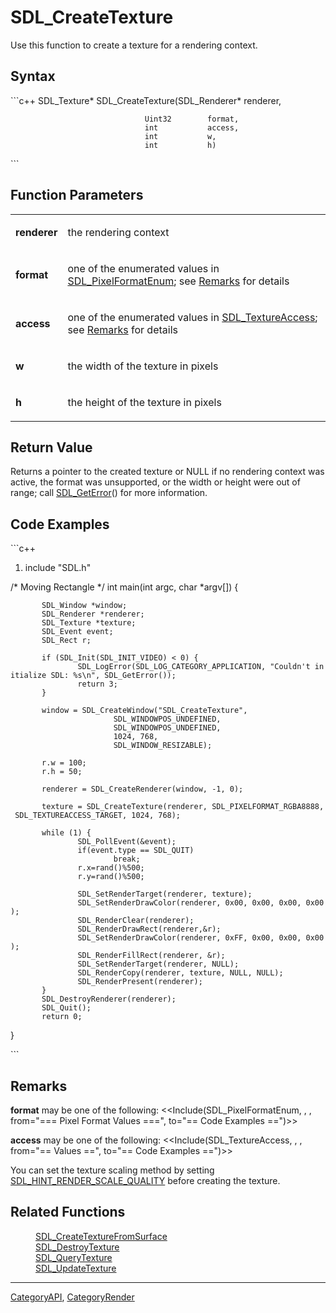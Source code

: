 <!-- pragma section-numbers off -->
<!-- pragma disable-camelcase -->

= SDL_CreateTexture =
Use this function to create a texture for a rendering context.


== Syntax ==
```c++
SDL_Texture* SDL_CreateTexture(SDL_Renderer* renderer,
                               Uint32        format,
                               int           access,
                               int           w,
                               int           h)
```

== Function Parameters ==
{|
|'''renderer'''
|the rendering context
|-
|'''format'''
|one of the enumerated values in [[SDL_PixelFormatEnum]]; see [[#format|Remarks]] for details
|-
|'''access'''
|one of the enumerated values in [[SDL_TextureAccess]]; see [[#access|Remarks]] for details
|-
|'''w'''
|the width of the texture in pixels
|-
|'''h'''
|the height of the texture in pixels
|}

== Return Value ==
Returns a pointer to the created texture or NULL if no rendering context was active, the format was unsupported, or the width or height were out of range; call [[SDL_GetError]]() for more information.

== Code Examples ==
```c++
#include "SDL.h"

/* Moving Rectangle */
int main(int argc, char *argv[])
{
        SDL_Window *window;
        SDL_Renderer *renderer;
        SDL_Texture *texture;
        SDL_Event event;
        SDL_Rect r;

        if (SDL_Init(SDL_INIT_VIDEO) < 0) {
                SDL_LogError(SDL_LOG_CATEGORY_APPLICATION, "Couldn't initialize SDL: %s\n", SDL_GetError());
                return 3;
        }

        window = SDL_CreateWindow("SDL_CreateTexture",
                        SDL_WINDOWPOS_UNDEFINED,
                        SDL_WINDOWPOS_UNDEFINED,
                        1024, 768,
                        SDL_WINDOW_RESIZABLE);

        r.w = 100;
        r.h = 50;

        renderer = SDL_CreateRenderer(window, -1, 0);

        texture = SDL_CreateTexture(renderer, SDL_PIXELFORMAT_RGBA8888, SDL_TEXTUREACCESS_TARGET, 1024, 768);

        while (1) {
                SDL_PollEvent(&event);
                if(event.type == SDL_QUIT)
                        break;
                r.x=rand()%500;
                r.y=rand()%500;

                SDL_SetRenderTarget(renderer, texture);
                SDL_SetRenderDrawColor(renderer, 0x00, 0x00, 0x00, 0x00);
                SDL_RenderClear(renderer);
                SDL_RenderDrawRect(renderer,&r);
                SDL_SetRenderDrawColor(renderer, 0xFF, 0x00, 0x00, 0x00);
                SDL_RenderFillRect(renderer, &r);
                SDL_SetRenderTarget(renderer, NULL);
                SDL_RenderCopy(renderer, texture, NULL, NULL);
                SDL_RenderPresent(renderer);
        }
        SDL_DestroyRenderer(renderer);
        SDL_Quit();
        return 0;
}

```

== Remarks ==
<span id="format"></span> '''format''' may be one of the following:
<<Include(SDL_PixelFormatEnum, , , from="=== Pixel Format Values ===", to="== Code Examples ==")>>

<span id="access"></span> '''access''' may be one of the following:
<<Include(SDL_TextureAccess, , , from="== Values ==", to="== Code Examples ==")>>

You can set the texture scaling method by setting [[SDL_HINT_RENDER_SCALE_QUALITY]] before creating the texture.

== Related Functions ==
:[[SDL_CreateTextureFromSurface]]
:[[SDL_DestroyTexture]]
:[[SDL_QueryTexture]]
:[[SDL_UpdateTexture]]

----
[[CategoryAPI]], [[CategoryRender]]

